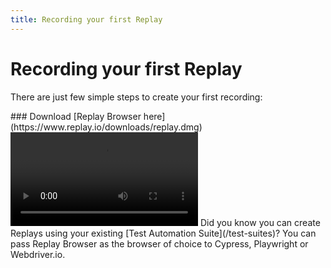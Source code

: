 ```yaml
---
title: Recording your first Replay
---
```


# Recording your first Replay

There are just few simple steps to create your first recording:

<Steps>
### Download [Replay Browser here](https://www.replay.io/downloads/replay.dmg)

<Video src="/videos/download-replay_mwnjr.mp4" />

### Install Replay Browser on your computer
<Video src="/videos/install-replay_qmghp.mp4" />

<Callout type="info">
Looking for Windows or Linux version? [Click here to see the installation steps](/getting-started/bug-reports/installing-the-replay-browser).
</Callout>

### Open Replay Browser, navigate to the page you want to record, and click <RecButton className="w-12 mb-0.5 inline-block" /> button 

Capture an issue, replicate a bug or simply interact with your app and then click on <StopButton className="w-14 mb-0.5 inline-block" /> button

<Video src="/videos/record-replay_ousuj.mp4" />

### Give your recording a name
<Video src="/videos/recording-save_xjfxl.mp4" />

### That’s it! You can now start debugging or share the recording.
<Video src="/videos/show-recording_mnmmp.mp4" />

</Steps>

<Callout type="info">
Did you know you can create Replays using your existing [Test Automation Suite](/test-suites)? You can pass Replay Browser as the browser of choice to Cypress, Playwright or Webdriver.io.
</Callout>